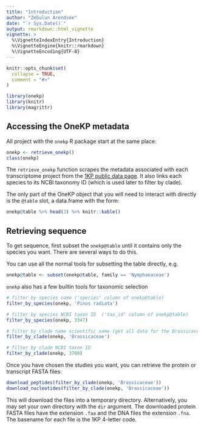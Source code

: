 ```yaml
---
title: "Introduction"
author: "Zebulun Arendsee"
date: "`r Sys.Date()`"
output: rmarkdown::html_vignette
vignette: >
  %\VignetteIndexEntry{Introduction}
  %\VignetteEngine{knitr::rmarkdown}
  %\VignetteEncoding{UTF-8}
---
```


```r
knitr::opts_chunk$set(
  collapse = TRUE,
  comment = "#>"
)
```

```r
library(onekp)
library(knitr)
library(magrittr)
```

## Accessing the OneKP metadata

All project with the `onekp` R package start at the same place:

```r
onekp <- retrieve_onekp()
class(onekp)
```

The `retrieve_onekp` function scrapes the metadata associated with each
transcriptome project from the [1KP public data
page](http://www.onekp.com/public_data.html). It also links each species to its
NCBI taxonomy ID (which is used later to filter by clade).

The only part of the OneKP object that you will need to interact with directly
is the `@table` slot, a data.frame with the form:

```r
onekp@table %>% head(3) %>% knitr::kable()
```

## Retrieving sequence

To get sequence, first subset the `onekp@table` until it contains only the
species you want. There are several ways to do this.

You can use all the normal tools for subsetting the table directly, e.g.

```r
onekp@table <- subset(onekp@table, family == 'Nymphaeaceae')
```

`onekp` also has a few builtin tools for taxonomic selection


```r
# filter by species name ('species' column of onekp@table)
filter_by_species(onekp, 'Pinus radiata')

# filter by species NCBI taxon ID  ('tax_id' column of onekp@table)
filter_by_species(onekp, 3347)

# filter by clade name scientific name (get all data for the Brassicaceae family)
filter_by_clade(onekp, 'Brassicaceae')

# filter by clade NCBI taxon ID
filter_by_clade(onekp, 3700)
```

Once you have chosen the studies you want, you can retrieve the protein or
transcript FASTA files:

```r
download_peptides(filter_by_clade(onekp, 'Brassicaceae'))
download_nucleotides(filter_by_clade(onekp, 'Brassicaceae'))
```

This will download the files into a temporary directory. Alternatively, you may
set your own directory with the `dir` argument. The downloaded protein FASTA
files have the extension `.faa` and the DNA files the extension `.fna`. The
basename for each file is the 1KP 4-letter code.
